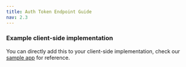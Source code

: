 ```yaml
---
title: Auth Token Endpoint Guide
nav: 2.3
---
```


<Content alias="tokenEndpoint" />

### Example client-side implementation

You can directly add this to your client-side implementation, check our [sample app](https://github.com/100mslive/100ms-flutter/blob/0d4c3b5409003932d80cb19f67027a63424169e7/example/lib/service/room_service.dart#L8) for reference.
